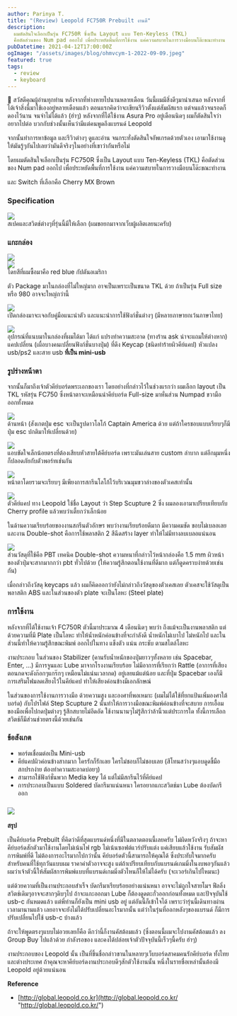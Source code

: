 ```yaml
---
author: Parinya T.
title: "(Review) Leopold FC750R Prebuilt งานดี"
description:
  ผมตัดสินใจเลือกเป็นรุ่น FC750R ซึ่งเป็น Layout แบบ Ten-Keyless (TKL)
  คือตัดส่วนของ Num pad ออกไป เพื่อประหยัดพื้นที่การใช้งาน แค่ความสบายในการวางมือบนโต๊ะขณะทำงาน
pubDatetime: 2021-04-12T17:00:00Z
ogImage: "/assets/images/blog/ohmvcym-1-2022-09-09.jpeg"
featured: true
tags:
  - review
  - keyboard
---
```


🙏 สวัสดีคุณผู้อ่านทุกท่าน หลังจากที่ห่างหายไปนานหลายเดือน วันนี้ผมมีสิ่งดีๆมานำเสนอ หลังจากที่ได้เจ้าสิ่งนี้มาใช้เองอยู่หลายเดือนแล้ว ตอนแรกคิดว่าจะเขียนรีวิวตั้งแต่สัมผัสแรก แต่จนแล้วจนรอดก็ดองไว้นาน จนจำไม่ได้แล้ว (ฮ่าๆ) หลังจากที่ได้ใช้งาน Asura Pro อยู่เดือนนิดๆ ผมก็ตัดสินใจว่าอยากไปต่อ บวกกับช่วงนั้นเห็นว่ามีแต่คนพูดถึงแบรนด์ Leopold

จากนั้นทำการหาข้อมูล และรีวิวต่างๆ ดูและอ่าน จนกระทั่งตัดสินใจอัพเกรดด้วยตัวเอง เอามาใช้งานดูให้มันรู้ๆกันไปเลยว่ามันดีจริงๆในอย่างที่เขาว่ากันหรือไม่

โดยผมตัดสินใจเลือกเป็นรุ่น FC750R ซึ่งเป็น Layout แบบ Ten-Keyless (TKL) คือตัดส่วนของ Num pad ออกไป เพื่อประหยัดพื้นที่การใช้งาน แค่ความสบายในการวางมือบนโต๊ะขณะทำงาน

และ Switch ที่เลือกคือ Cherry MX Brown

### **Specification**

![](/assets/images/blog/image-39-2022-09-09.png)  
สเปคและสวิตช์ต่างๆที่รุ่นนี้มีให้เลือก (ผมขอยกมาจากเว็บผู้ผลิตเลยนะครับ)

### **แกะกล่อง**

![](/assets/images/blog/image-40-2022-09-09.png)  
![](/assets/images/blog/image-41-2022-09-09.png)  
โดยสีที่ผมซื้อมาคือ red blue กัปตันอเมริกา

ตัว Package มาในกล่องที่ไม่ใหญ่มาก อาจเป็นเพราะเป็นขนาด TKL ด้วย ถ้าเป็นรุ่น Full size หรือ 980 อาจจะใหญ่กว่านี้

![](/assets/images/blog/image-42-2022-09-09.png)  
เปิดกล่องมาจะเจอกับคู่มือแนะนำตัว และแนะนำการใช้ฟังก์ชั่นต่างๆ (มีหลายภาษายกเว้นภาษาไทย)

![](/assets/images/blog/image-43-2022-09-09.png)  
อุปกรณ์ที่แนบมาในกล่องที่ผมได้มา ได้แก่ แปรงทำความสะอาด (ทางร้าน ask น่าจะแถมให้ต่างหาก) แคปเปลี่ยน (เผื่อบางคนเปลี่ยนฟังก์ชั่นบางปุ่ม) ที่ดึง Keycap (ชนิดทำร้ายผิวคีย์แคป) หัวแปลง usb/ps2 และสาย usb **ที่เป็น mini-usb**

### **รูปร่างหน้าตา**

จากนั้นก็มาถึงเจ้าตัวคีย์บอร์ดพระเอกของเรา โดยอย่างที่กล่าวไว้ในช่วงแรกว่า ผมเลือก layout เป็น TKL รหัสรุ่น FC750 ซึ่งหน้าตาจะเหมือนนำคีย์บอร์ด Full-size มาหั่นส่วน Numpad ขวามือออกทั้งหมด

![](/assets/images/blog/image-44-2022-09-09.png)  
ด้านหน้า (สังเกตปุ่ม esc จะเป็นรูปดาวโลโก้ Captain America ด้วย แต่ถ้าใครชอบแบบเรียบๆก็มีปุ่ม esc ปกติมาให้เปลี่ยนด้วย)

![](/assets/images/blog/image-45-2022-09-09.png)  
แอบขัดใจเล็กน้อยตรงที่ต้องเสียบหัวสายใต้คีย์บอร์ด เพราะมันเล่นสาย custom ลำบาก แต่อีกมุมหนึ่งก็ปลอดภัยกับตัวพอร์ทเช่นกัน

![](/assets/images/blog/image-46-2022-09-09.png)  
หน้าตาโดยรวมจะเรียบๆ มีเพียงการสกรีนโลโก้ไว้บริเวณมุมขวาล่างของตัวเคสเท่านั้น

![](/assets/images/blog/image-47-2022-09-09.png)  
ตัวคีย์แคป ทาง Leopold ใช้ชื่อ Layout ว่า Step Scupture 2 ซึ่ง ผมลองเอามาเปรียบเทียบกับ Cherry profile แล้วพบว่าเตี้ยกว่าเล็กน้อย

ในด้านความเรียบร้อยของงานสกรีนตัวอักษร พบว่างานเรียบร้อยดีมาก มีความคมชัด ขอบไม่เบลอเลย และงาน Double-shot คือการใช้พลาสติก 2 สีฉีดสร้าง layer ทำให้ไม่มีทางลบเบลอแน่นอน

![](/assets/images/blog/image-48-2022-09-09.png)  
ส่วนวัสดุที่ใช้คือ PBT เทคนิค Double-shot ความหนาที่กล่าวไว้หน้ากล่องคือ 1.5 mm ผิวหน้าของตัวปุ่มจะสากมากกว่า pbt ทั่วไปด้วย (ให้ความรู้สึกตอนใช้งานที่ดีมาก แต่ก็ดูดคราบง่ายด้วยเช่นกัน)

เมื่อกล่าวถึงวัสดุ keycaps แล้ว ผมก็คิดออกว่ายังไม่กล่าวถึงวัสดุของตัวเคสเลย ตัวเคสจะใช้วัสดุเป็นพลาสติก ABS และในส่วนของตัว plate จะเป็นโลหะ (Steel plate)

### **การใช้งาน**

หลังจากที่ได้ใช้งานเจ้า FC750R ตัวนี้มาประมาณ 4 เดือนนิดๆ พบว่า ถึงแม้จะเป็นงานพลาสติก แต่ด้วยความที่มี Plate เป็นโลหะ ทำให้น้ำหนักค่อนข้างที่จะกำลังดี น้ำหนักไม่เบาไป ไม่หนักไป และในส่วนนี้ทำให้ความรู้สึกขณะพิมพ์ ออกไปในทาง แข็งตัว แน่น กระชับ ตามสไตล์โลหะ

งานประกอบ ในส่วนของ Stabilizer (คานรับน้ำหนักของปุ่มยาวๆทั้งหลาย เช่น Spacebar, Enter, ...) มีการจูนและ Lube มาจากโรงงานเรียบร้อย ไม่มีอาการที่เรียกว่า Rattle (อาการที่เสียงตอนกดจะดังก๊อกๆแกร๊กๆ เหมือนไม่แน่นเวลากด) อยู่เลยแม้แต่น้อย และที่ปุ่ม Spacebar เองก็มีการเสริมโฟมลดเสียงไว้ในคีย์แคป ทำให้เสียงค่อนข้างมีเอกลักษณ์

ในส่วนของการใช้งานการวางมือ ด้วยความสูง และองศาที่พอเหมาะ (ผมไม่ได้ใช้ที่ยกแป้นเพิ่มองศาใต้บอร์ด) กับโปรไฟล์ Step Scupture 2 นั้นทำให้การวางมือขณะพิมพ์ค่อนข้างที่จะสบาย การเอื้อมของมือเพื่อไปกดปุ่มต่างๆ รู้สึกสบายไม่อึดอัด ใช้งานนานๆไม่รู้สึกว่าล้านิ้วแต่ประการใด ทั้งนี้การเลือกสวิตช์ก็มีส่วนช่วยตรงนี้ด้วยเช่นกัน

### **ข้อสังเกต**

- พอร์ตเชื่อมต่อเป็น Mini-usb
- คีย์แคปผิวค่อนข้างสากมาก ใครรักก็รักเลย ใครไม่ชอบก็ไม่ชอบเลย (สีโทนสว่างๆแอบดูดขี้มือสกปรกง่าย ต้องทำความสะอาดบ่อยๆ)
- สามารถใช้ฟังก์ชั่นพวก Media key ได้ แต่ไม่มีสกรีนไว้ที่คีย์แคป
- การประกอบเป็นแบบ Soldered บัดกรีมาแน่นหนา ใครอยากแกะสวิตช์มา Lube ต้องบัดกรีออก

### ![](/assets/images/blog/image-49-2022-09-09.png)

**สรุป**

เป็นคีย์บอร์ด Prebuilt ที่คิดว่าดีที่สุดแบรนด์หนึ่งที่มีในตลาดตอนนี้เลยครับ ไม่ผิดหวังจริงๆ ถ้าจะหาคีย์บอร์ดสักตัวมาใช้งานโดยไม่เน้นไฟ rgb ไม่เน้นซอฟต์แวร์ปรับแต่ง แค่เสียบแล้วใช้งาน รับสัมผัสการพิมพ์ที่ดี ไม่ต้องการอะไรมากไปกว่านั้น คีย์บอร์ดตัวนี้สามารถให้คุณได้ ซึ่งประทับใจมากครับสำหรับคนที่ใช้ทุกวันแบบผม ราคาค่าตัวอาจจะสูง แต่ถ้าเปรียบเทียบกับแบรนด์เกมมิ่งในงบพอๆกันแล้ว ผมว่าเจ้าตัวนี้ให้สัมผัสการพิมพ์แบบที่แบรนด์เกมมิ่งตัวไหนก็ให้ไม่ได้ครับ (จะเวอร์เกินไปไหมนะ)

แต่ด้วยความที่เป็นงานประกอบสำเร็จ บัดกรีมาเรียบร้อยอย่างแน่นหนา อาจจะไม่ถูกใจสายโมฯ ฟีลลิ่งสวิตช์เดิมๆอาจจะสากๆดิบๆไป ถ้าจะแกะออกมา Lube ก็ต้องดูดตะกั่วออกก่อนทั้งหมด และปัจจุบันใช้ usb-c กันหมดแล้ว แต่พี่ท่านก็ยังเป็น mini usb อยู่ แต่อันนี้ก็เข้าใจได้ เพราะว่ารุ่นนี้เดินทางผ่านเวลามานานแล้ว เลยอาจจะยังไม่ได้ปรับเปลี่ยนอะไรมากนั้น แต่ว่าในรุ่นที่ออกหลังๆของแบรนด์ ก็มีการปรับเปลี่ยนไปใช้ usb-c บ้างแล้ว

ถ้าจะให้พูดตรงๆแบบไม่อวยเลยก็คือ ดีกว่านี้ก็งานคัสต้อมแล้ว (ซึ่งตอนนี้ผมจะไปงานคัสต้อมแล้ว ลง Group Buy ไปแล้วด้วย กำลังรอของ และคงได้ปล่อยเจ้าตัวปัจจุบันนี้เร็วๆนี้ครับ ฮ่าๆ)

งานประกอบของ Leopold นั้น เป็นที่ขึ้นชื่อกล่าวขานในหลายๆเว็บบอร์ดสาคมคนรักคีย์บอร์ด ทั้งไทยและต่างประเทศ ถ้าคุณจะหาคีย์บอร์ดงานประกอบดีๆสักตัวใช้งานนั้น หนึ่งในรายชื่อเหล่านั้นต้องมี Leopold อยู่ด้วยแน่นอน

**Reference**

- [http://global.leopold.co.kr](http://global.leopold.co.kr/ "http://global.leopold.co.kr/")
